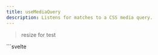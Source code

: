 ```yaml
---
title: useMediaQuery
description: Listens for matches to a CSS media query.
---
```



> resize for test

<Tabs>
    <TabItem label="Preview">
		<UseMediaQueryPreview client:load />
	</TabItem>
	<TabItem label="Usage">
	```svelte
	<script lang="ts">
        import { useMediaQuery } from "@feflow/svelte"
        import { onDestroy } from "svelte"

        const isSm = $derived(useMediaQuery("max-width", "sm"))
        const isMd = $derived(useMediaQuery("max-width", "md"))
        const isCustom = $derived(useMediaQuery("max-width", "800px"))

        onDestroy(() => {
            isSm.destroy()
            isMd.destroy()
            isCustom.destroy()
        })
    </script>

    <h4>isSm: {isSm.value}</h4>
    <h4>isMd: {isMd.value}</h4>
    <h4>isCustom: {isCustom.value}</h4>
    ```
    </TabItem>

</Tabs>
